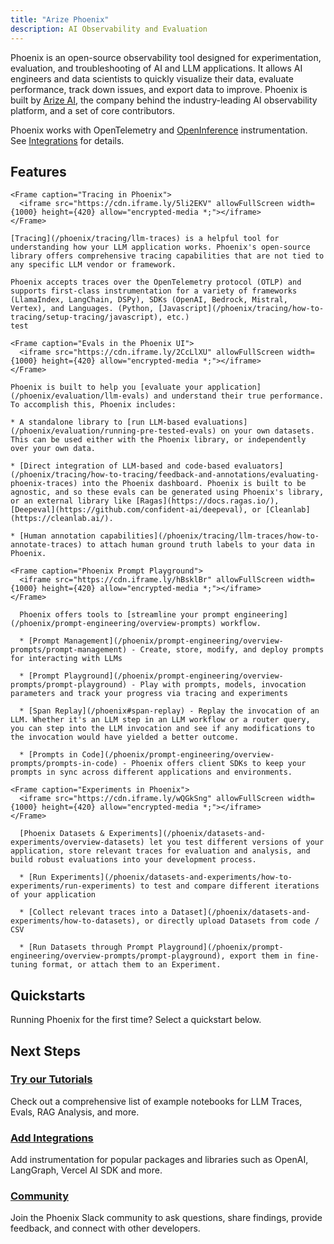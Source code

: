 ```yaml
---
title: "Arize Phoenix"
description: AI Observability and Evaluation
---
```


Phoenix is an open-source observability tool designed for experimentation, evaluation, and troubleshooting of AI and LLM applications. It allows AI engineers and data scientists to quickly visualize their data, evaluate performance, track down issues, and export data to improve. Phoenix is built by [Arize AI](https://www.arize.com), the company behind the industry-leading AI observability platform, and a set of core contributors.

Phoenix works with OpenTelemetry and [OpenInference](https://github.com/Arize-ai/openinference) instrumentation. See [Integrations](/phoenix/integrations) for details.

## Features

<Tabs>

  <Tab title="Tracing">

    <Frame caption="Tracing in Phoenix">
      <iframe src="https://cdn.iframe.ly/5li2EKV" allowFullScreen width={1000} height={420} allow="encrypted-media *;"></iframe>
    </Frame>

    [Tracing](/phoenix/tracing/llm-traces) is a helpful tool for understanding how your LLM application works. Phoenix's open-source library offers comprehensive tracing capabilities that are not tied to any specific LLM vendor or framework.

    Phoenix accepts traces over the OpenTelemetry protocol (OTLP) and supports first-class instrumentation for a variety of frameworks (LlamaIndex, LangChain, DSPy), SDKs (OpenAI, Bedrock, Mistral, Vertex), and Languages. (Python, [Javascript](/phoenix/tracing/how-to-tracing/setup-tracing/javascript), etc.)
    test
  </Tab>

  <Tab title="Evaluation">

    <Frame caption="Evals in the Phoenix UI">
      <iframe src="https://cdn.iframe.ly/2CcLlXU" allowFullScreen width={1000} height={420} allow="encrypted-media *;"></iframe>
    </Frame>

    Phoenix is built to help you [evaluate your application](/phoenix/evaluation/llm-evals) and understand their true performance. To accomplish this, Phoenix includes:

    * A standalone library to [run LLM-based evaluations](/phoenix/evaluation/running-pre-tested-evals) on your own datasets. This can be used either with the Phoenix library, or independently over your own data.

    * [Direct integration of LLM-based and code-based evaluators](/phoenix/tracing/how-to-tracing/feedback-and-annotations/evaluating-phoenix-traces) into the Phoenix dashboard. Phoenix is built to be agnostic, and so these evals can be generated using Phoenix's library, or an external library like [Ragas](https://docs.ragas.io/), [Deepeval](https://github.com/confident-ai/deepeval), or [Cleanlab](https://cleanlab.ai/).

    * [Human annotation capabilities](/phoenix/tracing/llm-traces/how-to-annotate-traces) to attach human ground truth labels to your data in Phoenix.

  </Tab>

  <Tab title="Prompt Engineering">

    <Frame caption="Phoenix Prompt Playground">
      <iframe src="https://cdn.iframe.ly/hBsklBr" allowFullScreen width={1000} height={420} allow="encrypted-media *;"></iframe>
    </Frame>

      Phoenix offers tools to [streamline your prompt engineering](/phoenix/prompt-engineering/overview-prompts) workflow.

      * [Prompt Management](/phoenix/prompt-engineering/overview-prompts/prompt-management) - Create, store, modify, and deploy prompts for interacting with LLMs

      * [Prompt Playground](/phoenix/prompt-engineering/overview-prompts/prompt-playground) - Play with prompts, models, invocation parameters and track your progress via tracing and experiments

      * [Span Replay](/phoenix#span-replay) - Replay the invocation of an LLM. Whether it's an LLM step in an LLM workflow or a router query, you can step into the LLM invocation and see if any modifications to the invocation would have yielded a better outcome.

      * [Prompts in Code](/phoenix/prompt-engineering/overview-prompts/prompts-in-code) - Phoenix offers client SDKs to keep your prompts in sync across different applications and environments.

  </Tab>

  <Tab title="Datasets & Experiments">

    <Frame caption="Experiments in Phoenix">
      <iframe src="https://cdn.iframe.ly/wQGkSng" allowFullScreen width={1000} height={420} allow="encrypted-media *;"></iframe>
    </Frame>

      [Phoenix Datasets & Experiments](/phoenix/datasets-and-experiments/overview-datasets) let you test different versions of your application, store relevant traces for evaluation and analysis, and build robust evaluations into your development process.

      * [Run Experiments](/phoenix/datasets-and-experiments/how-to-experiments/run-experiments) to test and compare different iterations of your application

      * [Collect relevant traces into a Dataset](/phoenix/datasets-and-experiments/how-to-datasets), or directly upload Datasets from code / CSV

      * [Run Datasets through Prompt Playground](/phoenix/prompt-engineering/overview-prompts/prompt-playground), export them in fine-tuning format, or attach them to an Experiment.

  </Tab>

</Tabs>

## Quickstarts

Running Phoenix for the first time? Select a quickstart below.

<Columns cols={2}>
  <Card title="Tracing" img="https://storage.googleapis.com/arize-phoenix-assets/assets/images/phoenix-docs-images/e0272ceb-image.jpeg" href="/phoenix/tracing/llm-traces-1"/>
  <Card title="Prompt Playground" img="https://storage.googleapis.com/arize-phoenix-assets/assets/images/phoenix-docs-images/f441a601-image.jpeg" href="/phoenix/prompt-engineering/quickstart-prompts"/>
  <Card title="Datasets and Experiments" img="https://storage.googleapis.com/arize-phoenix-assets/assets/images/phoenix-docs-images/30d17106-image.jpeg" href="/phoenix/datasets-and-experiments/quickstart-datasets"/>
  <Card title="Evaluation" img="https://storage.googleapis.com/arize-phoenix-assets/assets/images/phoenix-docs-images/d050b9ae-image.jpeg" href="/phoenix/evaluation/evals"/>
</Columns>

## Next Steps

### [Try our Tutorials](/phoenix/cookbook)

Check out a comprehensive list of example notebooks for LLM Traces, Evals, RAG Analysis, and more.

### [Add Integrations](/phoenix/integrations)

Add instrumentation for popular packages and libraries such as OpenAI, LangGraph, Vercel AI SDK and more.

### [Community](https://join.slack.com/t/arize-ai/shared_invite/zt-2w57bhem8-hq24MB6u7yE_ZF_ilOYSBw)

Join the Phoenix Slack community to ask questions, share findings, provide feedback, and connect with other developers.


